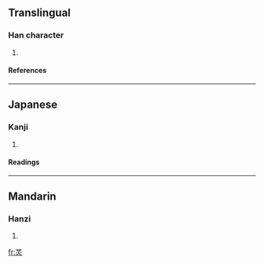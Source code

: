 ==Translingual==
===Han character===
{{Han char|rn=86|rad=火|as=04|sn=8|four=|canj=廿火 (TF), X廿火 (XTF)}}
# {{defn|Han|sort=火04}}
====References====
{{Han ref|kx=0667.220|dkj=18920|dj=1077.010|hdz=32191.060|uh=7097|ud=28823}}

----
==Japanese==
===Kanji===
{{ja-kanji|grade=|rs=火04}}
# {{defn|Japanese}} 
====Readings====
{{ja-readings|on=[[こう]] (kō)|kun=[[ひかある]] (hikaaru), [[ひかり]] (hikari)}}

----
==Mandarin==
===Hanzi===
{{cmn-hanzi|pin=[[guāng]] ([[guang1]]), [[guàng]] ([[guang4]])|wg=kuang<sup>1</sup>, kuang<sup>4</sup>}}
# {{defn|Mandarin}}

[[fr:炗]]
